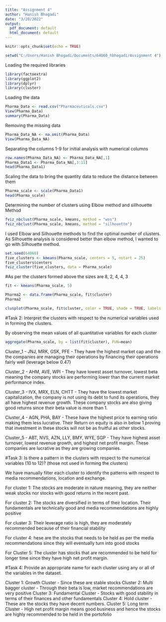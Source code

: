 ---
title: "Assignment 4"
author: "Hanish Bhogadi"
date: "3/20/2022"
output:
  pdf_document: default
  html_document: default
---

```{r setup, include=FALSE}
knitr::opts_chunk$set(echo = TRUE)
```

```{r}
setwd("C:/Users/Hanish Bhogadi/Documents/64060_hbhogadi/Assignment 4")

```
Loading the required libraries
```{r, warning=FALSE}
library(factoextra)
library(ggplot2)
library(dplyr)
library(cluster)
```
Loading the data
```{r}
Pharma_Data <- read.csv("Pharmaceuticals.csv")
View(Pharma_Data)
summary(Pharma_Data)
```
Removing the missing data
```{r}
Pharma_Data_NA <- na.omit(Pharma_Data)
View(Pharma_Data_NA)
```
Separating the columns 1-9 for initial analysis with numerical columns
```{r}
row.names(Pharma_Data_NA) <- Pharma_Data_NA[,1]
Pharma_Data1 <- Pharma_Data_NA[,3:11]
head(Pharma_Data1)
```
Scaling the data to bring the quantity data to reduce the distance between them
```{r}
Pharma_scale <- scale(Pharma_Data1)
head(Pharma_scale)
```
Determining the number of clusters using Elbow method and sillhouette Method
```{r}
fviz_nbclust(Pharma_scale, kmeans, method = "wss")
fviz_nbclust(Pharma_scale, kmeans, method = "silhouette")
```

I used Elbow and Silhouette methods to find the optimal number of clusters. As Silhouette analysis is considered better than elbow method, I wanted to go with Silhouette method.

```{r}
set.seed(64060)
five_clusters <- kmeans(Pharma_scale, centers = 5, nstart = 25)
five_clusters$centers
fviz_cluster(five_clusters, data = Pharma_scale)
```

#As per the clusters formed above the sizes are 8, 2, 4, 4, 3


```{r}
fit <- kmeans(Pharma_scale, 5)
```


```{r}
Pharma2 <- data.frame(Pharma_scale, fit$cluster)
Pharma2

```

```{r}
clusplot(Pharma_scale, fit$cluster, color = TRUE, shade = TRUE, labels = 2, lines =0)
```

#Task 2: Interpret the clusters with respect to the numerical variables used in forming the clusters.

By observing the mean values of all quantitative variables for each cluster

```{r}
aggregate(Pharma_scale, by = list(fit$cluster), FUN=mean)
```


Cluster_1 - JNJ, MRK, GSK, PFE - They have the highest market cap and the the companies are managing their operations by financing their operations fairly well (leverage below 0.47)

Cluster_2 - AHM, AVE, WPI - They have lowest asset turnover, lowest beta meaning the company stocks are performing lower than the current market performance index. 

Cluster_3 - IVX, MRX, ELN, CHTT - They have the lowest market capitalization, the company is not using its debt to fund its operations, they all have highest revenue growth. These company stocks are also giving good returns since their beta value is more than 1.

Cluster_4 - AGN, PHA, BAY - These have the highest price to earning ratio making them less lucrative. Their Return on equity is also in below 1 proving that investment in these stocks will not be as fruitful as other stocks.  

Cluster_5 - ABT, NVS, AZN, LLY, BMY, WYE, SGP - They have highest asset turnover, lowest revenue growth, and highest net profit margin. These companies are lucrative as they are growing companies.

#Task 3: Is there a pattern in the clusters with respect to the numerical variables (10 to 12)? (those not used in forming the clusters) 

We have manually filter each cluster to identify the patterns with respect to media recommendations, location and exchange. 

For cluster 1: The stocks are moderate in nature meaning, they are neither weak stocks nor stocks with good returns in the recent past. 

For cluster 2: The stocks are diversified in terms of their location. Their fundamentals are technically good and media recommendations are highly positive

For cluster 3: Their leverage ratio is high, they are moderately recommended because of their financial stability 

For cluster 4: hese are the stocks that needs to be held as per the media recommendations since they will eventually turn into good stocks  

For Cluster 5: The cluster has stocks that are recommended to be held for longer time since they have high net profit margin. 

#Task 4: Provide an appropriate name for each cluster using any or all of the variables in the dataset. 

Cluster 1: Growth Cluster - Since these are stable stocks 
Cluster 2: Multi bagger cluster - Through their beta is low, market recommendations are very positive
Cluster 3: Fundamental Cluster - Stocks with good stability in terms of their finances and other fundamentals
Cluster 4: Hold cluster - These are the stocks they have decent numbers. 
Cluster 5: Long term Cluster - High net profit margin means good business and hence the stocks are highly recommended to be held in the portofolio 

